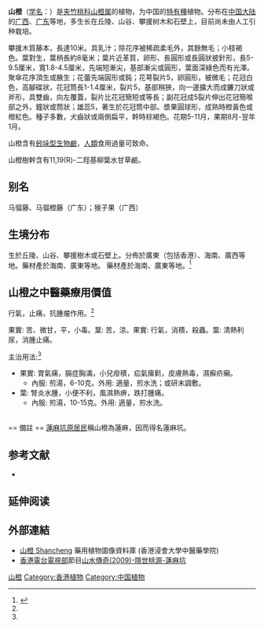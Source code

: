 {{Speciesbox
| name = 山橙
| status = 
| status_system = 
| image =
| genus = Melodinus
| species = suaveolens
| authority = Champ. ex Benth.
}}

'''山橙'''（[[学名|学名]]：{{lang|la|''Melodinus suaveolens''}}）是[[夹竹桃科|夹竹桃科]][[山橙属|山橙属]]的植物，为中国的[[特有種|特有種]]植物。分布在[[中国大陆|中国大陆]]的[[广西|广西]]、[[广东|广东]]等地，多生长在丘陵、山谷、攀援树木和石壁上，目前尚未由人工引种栽培。

攀援木質藤本，長達10米。具乳汁；除花序被稀疏柔毛外，其餘無毛；小枝褐色。葉對生，葉柄長約8毫米；葉片近革質，卵形、長圓形或長圓狀披針形，長5-9.5厘米，寬1.8-4.5厘米，先端短漸尖，基部漸尖或圓形，葉面深綠色而有光澤。聚傘花序頂生或腋生；花蕾先端圓形或鈍；花萼裂片5，卵圓形，被微毛；花冠白色，高腳碟狀，花冠筒長1-1.4厘米，裂片5，基部稍狹，向一邊擴大而成鐮刀狀或斧形，具雙齒，向左覆蓋，裂片比花冠簡短或等長；副花冠成5裂片伸出花冠簡喉部之外，鐘狀或筒狀；雄蕊5，著生於花冠筒中部。漿果圓球形，成熟時橙黃色或橙紅色。種子多數，犬齒狀或兩側扁平，幹時棕褐色。花期5-11月，果期8月-翌年1月。

山橙含有[[蚓垛型生物鹼|蚓垛型生物鹼]]，[[人類|人類]]食用過量可致命。

山橙樹幹含有11,19(R)-二羥基柳葉水甘草鹼。

== 别名 ==
马骝藤、马骝橙藤（广东）；猴子果（广西）

== 生境分布 ==
生於丘陵、山谷、攀援樹木或石壁上。分佈於廣東（包括香港）、海南、廣西等地。藥材產於海南、廣東等地。 藥材產於海南、廣東等地。<ref name="藥用植物圖像數據庫 - 山橙 Shancheng">{{Cite web|title=藥用植物圖像數據庫 - 山橙 Shancheng|url=http://libproject.hkbu.edu.hk/was40/detail?lang=ch&channelid=1288&searchword=herb_id=D01205|accessdate=2020-01-20|work=藥用植物圖像數據庫|language=en|archive-date=2016-03-04|archive-url=https://web.archive.org/web/20160304083937/http://libproject.hkbu.edu.hk/was40/detail?lang=ch&channelid=1288&searchword=herb_id=D01205|dead-url=no}}</ref>

== 山橙之中醫藥療用價值 ==
行氣，止痛，抗腫瘤作用。<ref name="藥用植物圖像數據庫 - 山橙 Shancheng"/>

果實: 苦、微甘，平，小毒。葉: 苦，涼。果實: 行氣，消積，殺蟲。葉: 清熱利尿，消腫止痛。

主治用法:<ref name="藥用植物圖像數據庫 - 山橙 Shancheng"/>

* 果實: 胃氣痛，膈症胸滿，小兒疳積，疝氣瘰鬁，皮膚熱毒，濕癬疥癩。
** 內服: 煎湯，6-10克。外用: 適量，煎水洗；或研末調敷。
* 葉: 腎炎水腫，小便不利，風濕熱痹，跌打腫痛。
** 內服: 煎湯，10-15克。外用: 適量，煎水洗。

<br />
== 備註 ==
[[蓮麻坑|蓮麻坑]][[原居民|原居民]]稱山橙為蓮麻，因而得名蓮麻坑。

== 参考文献 ==
<div class="references-small">
* {{cite web| url =http://www.bioinfo.cn/db05/KmzwSpecies.php?action=view&id=654| title =山橙| work =《中国高等植物数据库全库》| publisher =中国科学院微生物研究所| author =昆明植物研究所| accessdate =2009-02-21| archive-date =2018-06-28| archive-url =https://web.archive.org/web/20180628204035/http://www.bioinfo.cn/db05/KmzwSpecies.php?action=view| dead-url =yes}}
</div>

==延伸阅读==
{{Wikisource further reading}}

==外部連結==		
* [http://libproject.hkbu.edu.hk/was40/detail?lang=ch&channelid=1288&searchword=herb_id=D01205 山橙 Shancheng] {{Wayback|url=http://libproject.hkbu.edu.hk/was40/detail?lang=ch&channelid=1288&searchword=herb_id=D01205 |date=20160304083937 }} 藥用植物圖像資料庫 (香港浸會大學中醫藥學院) {{zh-hant}}{{en}}
*[[香港電台電視部|香港電台電視部]]節目[http://www.rthk.org.hk/rthk/tv/hkg2009/20090103.html 山水傳奇(2009)-隱世桃源-蓮麻坑] {{Wayback|url=http://www.rthk.org.hk/rthk/tv/hkg2009/20090103.html |date=20090212191151 }}
{{Taxonbar|from=Q15225117}}

[[Category:山橙属|山橙]]
[[Category:香港植物|Category:香港植物]]
[[Category:中国植物|Category:中国植物]]